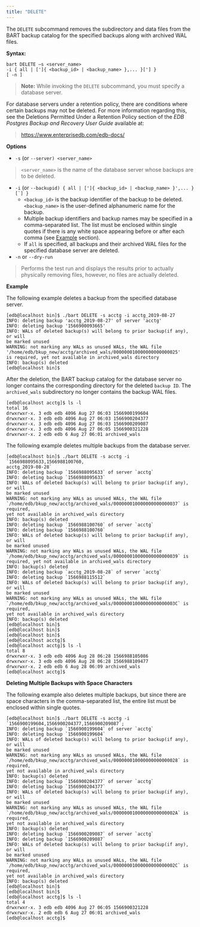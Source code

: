 ```yaml
---
title: "DELETE"
---
```




The `DELETE` subcommand removes the subdirectory and data files from the BART backup catalog for the specified backups along with archived WAL files.

**Syntax:**

    bart DELETE –s <server_name>
    -i { all | [']{ <backup_id> | <backup_name> },... }['] }
    [ -n ]

> **Note:** While invoking the `DELETE` subcommand, you must specify a database server.


For database servers under a retention policy, there are conditions where certain backups may not be deleted. For more information regarding this, see the Deletions Permitted Under a Retention Policy section of the *EDB Postgres Backup and Recovery User Guide* available at:

> <https://www.enterprisedb.com/edb-docs/>

**Options**

-   `-s` (or `--server) <server_name>`

> `<server_name>` is the name of the database server whose backups are to be deleted.

-   `-i` (or `` --backupid) { all | [']{ <backup_id> | <backup_name> }',... }[`] } ``
    -   `<backup_id>` is the backup identifier of the backup to be deleted. `<backup_name>` is the user-defined alphanumeric name for the backup.
    -   Multiple backup identifiers and backup names may be specified in a comma-separated list. The list must be enclosed within single quotes if there is any white space appearing before or after each comma (see [Example](../01_using_subcommands/#deleting_multiple_backups_with_space_characters) section).
    -   If `all` is specified, all backups and their archived WAL files for the specified database server are deleted.
-   `-n` or `--dry-run`

> Performs the test run and displays the results prior to actually physically removing files, however, no files are actually deleted.

**Example**

The following example deletes a backup from the specified database server.

    [edb@localhost bin]$ ./bart DELETE -s acctg -i acctg_2019-08-27
    INFO: deleting backup 'acctg_2019-08-27' of server 'acctg'
    INFO: deleting backup '1566900093665'
    INFO: WALs of deleted backup(s) will belong to prior backup(if any), or will
    be marked unused
    WARNING: not marking any WALs as unused WALs, the WAL file
    '/home/edb/bkup_new/acctg/archived_wals/000000010000000000000025'
    is required, yet not available in archived_wals directory
    INFO: backup(s) deleted
    [edb@localhost bin]$

After the deletion, the BART backup catalog for the database server no longer contains the corresponding directory for the deleted `backup ID`. The `archived_wals` subdirectory no longer contains the backup WAL files.

    [edb@localhost acctg]$ ls -l
    total 16
    drwxrwxr-x. 3 edb edb 4096 Aug 27 06:03 1566900199604
    drwxrwxr-x. 3 edb edb 4096 Aug 27 06:03 1566900204377
    drwxrwxr-x. 3 edb edb 4096 Aug 27 06:03 1566900209087
    drwxrwxr-x. 3 edb edb 4096 Aug 27 06:05 1566900321228
    drwxrwxr-x. 2 edb edb 6 Aug 27 06:01 archived_wals

The following example deletes multiple backups from the database server.

    [edb@localhost bin]$ ./bart DELETE -s acctg -i `1566988095633,1566988100760,
    acctg_2019-08-28`
    INFO: deleting backup `1566988095633` of server `acctg`
    INFO: deleting backup `1566988095633`
    INFO: WALs of deleted backup(s) will belong to prior backup(if any), or will
    be marked unused
    WARNING: not marking any WALs as unused WALs, the WAL file
    `/home/edb/bkup_new/acctg/archived_wals/000000010000000000000037` is required,
    yet not available in archived_wals directory
    INFO: backup(s) deleted
    INFO: deleting backup `1566988100760` of server `acctg`
    INFO: deleting backup `1566988100760`
    INFO: WALs of deleted backup(s) will belong to prior backup(if any), or will
    be marked unused
    WARNING: not marking any WALs as unused WALs, the WAL file
    `/home/edb/bkup_new/acctg/archived_wals/000000010000000000000039` is
    required, yet not available in archived_wals directory
    INFO: backup(s) deleted
    INFO: deleting backup `acctg_2019-08-28` of server `acctg`
    INFO: deleting backup `1566988115512`
    INFO: WALs of deleted backup(s) will belong to prior backup(if any), or will
    be marked unused
    WARNING: not marking any WALs as unused WALs, the WAL file
    `/home/edb/bkup_new/acctg/archived_wals/00000001000000000000003C` is required,
    yet not available in archived_wals directory
    INFO: backup(s) deleted
    [edb@localhost bin]$
    [edb@localhost bin]$
    [edb@localhost bin]$
    [edb@localhost acctg]$
    [edb@localhost acctg]$ ls -l
    total 8
    drwxrwxr-x. 3 edb edb 4096 Aug 28 06:28 1566988105086
    drwxrwxr-x. 3 edb edb 4096 Aug 28 06:28 1566988109477
    drwxrwxr-x. 2 edb edb 6 Aug 28 06:09 archived_wals
    [edb@localhost acctg]$

<div id="deleting_multiple_backups_with_space_characters" class="registered_link"></div>

**Deleting Multiple Backups with Space Characters**

The following example also deletes multiple backups, but since there are space characters in the comma-separated list, the entire list must be enclosed within single quotes.

    [edb@localhost bin]$ ./bart DELETE -s acctg -i
    `1566900199604,1566900204377,1566900209087`;
    INFO: deleting backup `1566900199604` of server `acctg`
    INFO: deleting backup `1566900199604`
    INFO: WALs of deleted backup(s) will belong to prior backup(if any), or will
    be marked unused
    WARNING: not marking any WALs as unused WALs, the WAL file
    `/home/edb/bkup_new/acctg/archived_wals/000000010000000000000028` is required,
    yet not available in archived_wals directory
    INFO: backup(s) deleted
    INFO: deleting backup `1566900204377` of server `acctg`
    INFO: deleting backup `1566900204377`
    INFO: WALs of deleted backup(s) will belong to prior backup(if any), or will
    be marked unused
    WARNING: not marking any WALs as unused WALs, the WAL file
    `/home/edb/bkup_new/acctg/archived_wals/00000001000000000000002A` is required,
    yet not available in archived_wals directory
    INFO: backup(s) deleted
    INFO: deleting backup `1566900209087` of server `acctg`
    INFO: deleting backup `1566900209087`
    INFO: WALs of deleted backup(s) will belong to prior backup(if any), or will
    be marked unused
    WARNING: not marking any WALs as unused WALs, the WAL file
    `/home/edb/bkup_new/acctg/archived_wals/00000001000000000000002C` is required,
    yet not available in archived_wals directory
    INFO: backup(s) deleted
    [edb@localhost bin]$
    [edb@localhost bin]$
    [edb@localhost acctg]$ ls -l
    total 4
    drwxrwxr-x. 3 edb edb 4096 Aug 27 06:05 1566900321228
    drwxrwxr-x. 2 edb edb 6 Aug 27 06:01 archived_wals
    [edb@localhost acctg]$
